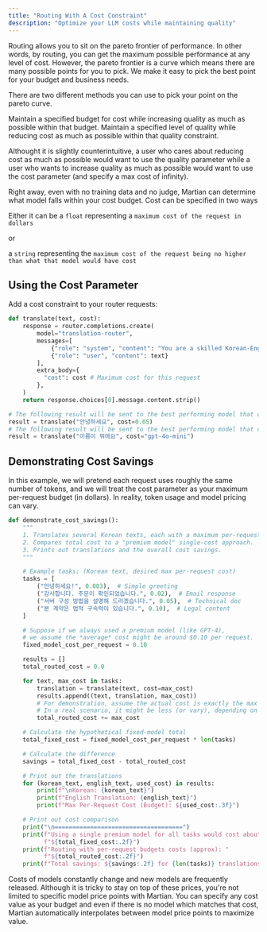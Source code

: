 ```yaml
---
title: "Routing With A Cost Constraint"
description: "Optimize your LLM costs while maintaining quality"
---
```


Routing allows you to sit on the pareto frontier of performance. In other words, by routing, you can get the maximum possible performance at any level of cost. However, the pareto frontier is a curve which means there are many possible points for you to pick. We make it easy to pick the best point for your budget and business needs.

There are two different methods you can use to pick your point on the pareto curve.

<CardGroup cols={2}>
  <Card title="Cost" icon="money-bill">
    Maintain a specified budget for cost while increasing quality as much as possible within that budget.
  </Card>

  <Card title="Quality" icon="star">
    Maintain a specified level of quality while reducing cost as much as possible within that quality constraint.
  </Card>
</CardGroup>

Althought it is slightly counterintuitive, a user who cares about reducing cost as much as possible would want to use the quality parameter while a user who wants to increase quality as much as possible would want to use the cost parameter (and specify a max cost of infinity).

Right away, even with no training data and no judge, Martian can determine what model falls within your cost budget. Cost can be specified in two ways

Either it can be a
`float` representing a `maximum cost of the request in dollars`

or

a `string` representing the `maximum cost of the request being no higher than what that model would have cost`

## Using the Cost Parameter

Add a cost constraint to your router requests:

```python
def translate(text, cost):    
    response = router.completions.create(
        model="translation-router",
        messages=[
            {"role": "system", "content": "You are a skilled Korean-English translator."},
            {"role": "user", "content": text}
        ],
        extra_body={
          "cost": cost # Maximum cost for this request
        },
    )
    return response.choices[0].message.content.strip()

# The following result will be sent to the best performing model that costs 5 cents or less
result = translate("안녕하세요", cost=0.05)
# The following result will be sent to the best performing model that costs as much or less than gpt-4o-mini
result = translate("이름이 뭐에요", cost="gpt-4o-mini")
```

## Demonstrating Cost Savings

In this example, we will pretend each request uses roughly the same number of tokens, and we will treat the cost parameter as your maximum per-request budget (in dollars). In reality, token usage and model pricing can vary.

```python
def demonstrate_cost_savings():
    """
    1. Translates several Korean texts, each with a maximum per-request budget.
    2. Compares total cost to a "premium model" single-cost approach.
    3. Prints out translations and the overall cost savings.
    """

    # Example tasks: (Korean text, desired max per-request cost)
    tasks = [
        ("안녕하세요!", 0.003),  # Simple greeting
        ("감사합니다. 주문이 확인되었습니다.", 0.02),  # Email response
        ("서버 구성 방법을 설명해 드리겠습니다.", 0.05),  # Technical doc
        ("본 계약은 법적 구속력이 있습니다.", 0.10),  # Legal content
    ]

    # Suppose if we always used a premium model (like GPT-4),
    # we assume the *average* cost might be around $0.10 per request.
    fixed_model_cost_per_request = 0.10

    results = []
    total_routed_cost = 0.0

    for text, max_cost in tasks:
        translation = translate(text, cost=max_cost)
        results.append((text, translation, max_cost))
        # For demonstration, assume the actual cost is exactly the max cost
        # In a real scenario, it might be less (or vary), depending on usage.
        total_routed_cost += max_cost

    # Calculate the hypothetical fixed-model total
    total_fixed_cost = fixed_model_cost_per_request * len(tasks)

    # Calculate the difference
    savings = total_fixed_cost - total_routed_cost

    # Print out the translations
    for (korean_text, english_text, used_cost) in results:
        print(f"\nKorean: {korean_text}")
        print(f"English Translation: {english_text}")
        print(f"Max Per-Request Cost (Budget): ${used_cost:.3f}")

    # Print out cost comparison
    print("\n====================================")
    print(f"Using a single premium model for all tasks would cost about: "
          f"${total_fixed_cost:.2f}")
    print(f"Routing with per-request budgets costs (approx): "
          f"${total_routed_cost:.2f}")
    print(f"Total savings: ${savings:.2f} for {len(tasks)} translations")
```

<Note>
  Costs of models constantly change and new models are frequently released. Although it is tricky to stay on top of these prices, you're not limited to specific model price points with Martian. You can specify any cost value as your budget and even if there is no model which matches that cost, Martian automatically interpolates between model price points to maximize value.
</Note>